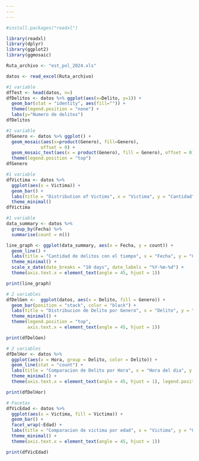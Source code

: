 ```yaml
---
---
---
```


```r

#install.packages("readxl")

library(readxl)
library(dplyr)
library(ggplot2)
library(ggmosaic)
```

```r
Ruta_archivo <- "est_pol_2024.xls"

datos <- read_excel(Ruta_archivo)

```

```r
#1 variable
dfTest <- head(datos, n=)
dfDelitos <- datos %>% ggplot(aes(x=Delito, y=1)) +
  geom_bar(stat = "identity", aes(fill="")) +
  theme(legend.position = "none") +
  labs(y="Numero de delitos")
dfDelitos
```

```r
#1 variable
dfGenero <- datos %>% ggplot() +
  geom_mosaic(aes(x=product(Genero), fill=Genero),
             offset = 0) +
  geom_mosaic_text(aes(x = product(Genero), fill = Genero), offset = 0)+
  theme(legend.position = "top")
dfGenero
```

```r
#1 variable
dfVictima <- datos %>%
  ggplot(aes(x = Victima)) +
  geom_bar() +
  labs(title = "Distribution of Victims", x = "Victima", y = "Cantidad") +
  theme_minimal() 
dfVictima

```


```r
#1 variable
data_summary <- datos %>%
  group_by(Fecha) %>%
  summarise(count = n())

line_graph <- ggplot(data_summary, aes(x = Fecha, y = count)) +
  geom_line() +
  labs(title = "Cantidad de delitos con el tiempo", x = "Fecha", y = "Cantidad") +
  theme_minimal() +
  scale_x_date(date_breaks = "10 days", date_labels = "%Y-%m-%d") +
  theme(axis.text.x = element_text(angle = 45, hjust = 1))  

print(line_graph)
```

```r
# 2 variables
dfDelGen <-  ggplot(datos, aes(x = Delito, fill = Genero)) +
  geom_bar(position = "stack", color = "black") +
  labs(title = "Distribucion de Delito por Genero", x = "Delito", y = "Cantidad") +
  theme_minimal() +
  theme(legend.position = "top",
        axis.text.x = element_text(angle = 45, hjust = 1))

print(dfDelGen)
```

```r
# 2 variables
dfDelHor <- datos %>% 
  ggplot(aes(x = Hora, group = Delito, color = Delito)) +
  geom_line(stat = "count") +
  labs(title = "Comparacion de Delito por Hora", x = "Hora del dia", y = "Cantidad") +
  theme_minimal() +
  theme(axis.text.x = element_text(angle = 45, hjust = 1), legend.position = "bottom")

print(dfDelHor)
```

```r
# Facetas
dfVicEdad <- datos %>% 
  ggplot(aes(x = Victima, fill = Victima)) +
  geom_bar() +
  facet_wrap(~Edad) +  
  labs(title = "Comparacion de victima por edad", x = "Victima", y = "Cantidad") +
  theme_minimal() +
  theme(axis.text.x = element_text(angle = 45, hjust = 1)) 

print(dfVicEdad)

```